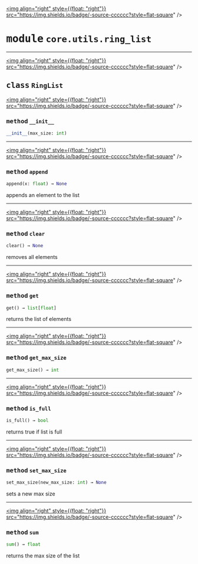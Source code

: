 <!-- markdownlint-disable -->

<a href="https://github.com/tum-esm/pyr/tree/main/packages/packages/core/utils/ring_list.py#L0"><img align="right" style={{float: "right"}} src="https://img.shields.io/badge/-source-cccccc?style=flat-square" /></a>

# <kbd>module</kbd> `core.utils.ring_list`






---

<a href="https://github.com/tum-esm/pyr/tree/main/packages/packages/core/utils/ring_list.py#L1"><img align="right" style={{float: "right"}} src="https://img.shields.io/badge/-source-cccccc?style=flat-square" /></a>

## <kbd>class</kbd> `RingList`




<a href="https://github.com/tum-esm/pyr/tree/main/packages/packages/core/utils/ring_list.py#L2"><img align="right" style={{float: "right"}} src="https://img.shields.io/badge/-source-cccccc?style=flat-square" /></a>

### <kbd>method</kbd> `__init__`

```python
__init__(max_size: int)
```








---

<a href="https://github.com/tum-esm/pyr/tree/main/packages/packages/core/utils/ring_list.py#L16"><img align="right" style={{float: "right"}} src="https://img.shields.io/badge/-source-cccccc?style=flat-square" /></a>

### <kbd>method</kbd> `append`

```python
append(x: float) → None
```

appends an element to the list 

---

<a href="https://github.com/tum-esm/pyr/tree/main/packages/packages/core/utils/ring_list.py#L8"><img align="right" style={{float: "right"}} src="https://img.shields.io/badge/-source-cccccc?style=flat-square" /></a>

### <kbd>method</kbd> `clear`

```python
clear() → None
```

removes all elements 

---

<a href="https://github.com/tum-esm/pyr/tree/main/packages/packages/core/utils/ring_list.py#L22"><img align="right" style={{float: "right"}} src="https://img.shields.io/badge/-source-cccccc?style=flat-square" /></a>

### <kbd>method</kbd> `get`

```python
get() → list[float]
```

returns the list of elements 

---

<a href="https://github.com/tum-esm/pyr/tree/main/packages/packages/core/utils/ring_list.py#L43"><img align="right" style={{float: "right"}} src="https://img.shields.io/badge/-source-cccccc?style=flat-square" /></a>

### <kbd>method</kbd> `get_max_size`

```python
get_max_size() → int
```





---

<a href="https://github.com/tum-esm/pyr/tree/main/packages/packages/core/utils/ring_list.py#L12"><img align="right" style={{float: "right"}} src="https://img.shields.io/badge/-source-cccccc?style=flat-square" /></a>

### <kbd>method</kbd> `is_full`

```python
is_full() → bool
```

returns true if list is full 

---

<a href="https://github.com/tum-esm/pyr/tree/main/packages/packages/core/utils/ring_list.py#L46"><img align="right" style={{float: "right"}} src="https://img.shields.io/badge/-source-cccccc?style=flat-square" /></a>

### <kbd>method</kbd> `set_max_size`

```python
set_max_size(new_max_size: int) → None
```

sets a new max size 

---

<a href="https://github.com/tum-esm/pyr/tree/main/packages/packages/core/utils/ring_list.py#L39"><img align="right" style={{float: "right"}} src="https://img.shields.io/badge/-source-cccccc?style=flat-square" /></a>

### <kbd>method</kbd> `sum`

```python
sum() → float
```

returns the max size of the list 


